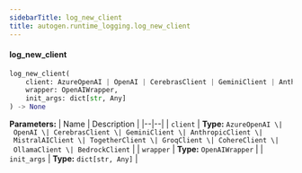```yaml
---
sidebarTitle: log_new_client
title: autogen.runtime_logging.log_new_client
---
```


<code class="doc-symbol doc-symbol-heading doc-symbol-function"></code>
#### log_new_client
<a href="#autogen.runtime_logging..log_new_client" class="headerlink" title="Permanent link"></a>

```python
log_new_client(
    client: AzureOpenAI | OpenAI | CerebrasClient | GeminiClient | AnthropicClient | MistralAIClient | TogetherClient | GroqClient | CohereClient | OllamaClient | BedrockClient,
    wrapper: OpenAIWrapper,
    init_args: dict[str, Any]
) -> None
```

    

<b>Parameters:</b>
| Name | Description |
|--|--|
| `client` | **Type:** `AzureOpenAI \| OpenAI \| CerebrasClient \| GeminiClient \| AnthropicClient \| MistralAIClient \| TogetherClient \| GroqClient \| CohereClient \| OllamaClient \| BedrockClient` |
| `wrapper` | **Type:** `OpenAIWrapper` |
| `init_args` | **Type:** `dict[str, Any]` |

<br />
